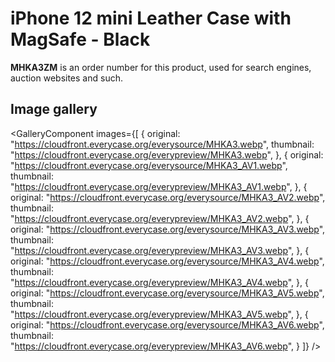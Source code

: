 
# iPhone 12 mini Leather Case with MagSafe - Black

<Callout type='info' emoji='👉🏻'>**MHKA3ZM** is an order number for this product, used for search engines, auction websites and such.</Callout>

## Image gallery

<GalleryComponent
    images={[
      {
        original: "https://cloudfront.everycase.org/everysource/MHKA3.webp",
        thumbnail: "https://cloudfront.everycase.org/everypreview/MHKA3.webp",
      },
      {
        original: "https://cloudfront.everycase.org/everysource/MHKA3_AV1.webp",
        thumbnail: "https://cloudfront.everycase.org/everypreview/MHKA3_AV1.webp",
      },
      {
        original: "https://cloudfront.everycase.org/everysource/MHKA3_AV2.webp",
        thumbnail: "https://cloudfront.everycase.org/everypreview/MHKA3_AV2.webp",
      },
      {
        original: "https://cloudfront.everycase.org/everysource/MHKA3_AV3.webp",
        thumbnail: "https://cloudfront.everycase.org/everypreview/MHKA3_AV3.webp",
      },
      {
        original: "https://cloudfront.everycase.org/everysource/MHKA3_AV4.webp",
        thumbnail: "https://cloudfront.everycase.org/everypreview/MHKA3_AV4.webp",
      },
      {
        original: "https://cloudfront.everycase.org/everysource/MHKA3_AV5.webp",
        thumbnail: "https://cloudfront.everycase.org/everypreview/MHKA3_AV5.webp",
      },
      {
        original: "https://cloudfront.everycase.org/everysource/MHKA3_AV6.webp",
        thumbnail: "https://cloudfront.everycase.org/everypreview/MHKA3_AV6.webp",
      }
    ]}
  />
